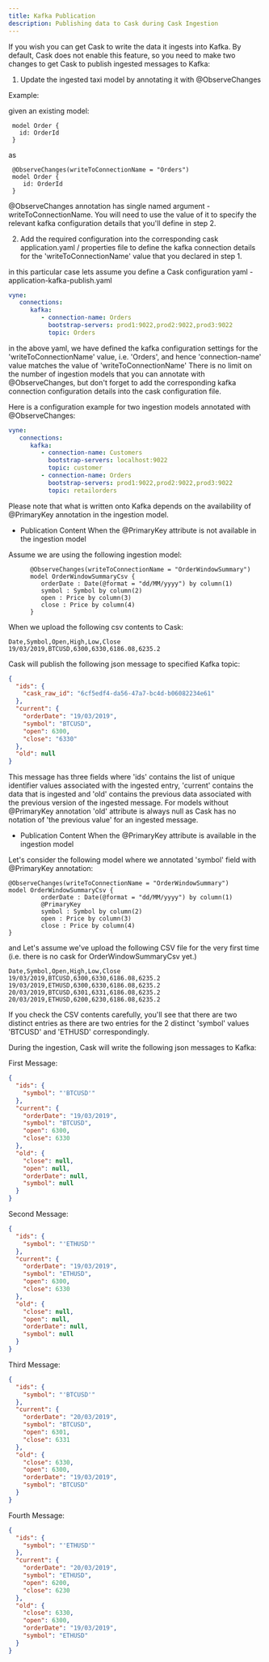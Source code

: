 ```yaml
---
title: Kafka Publication
description: Publishing data to Cask during Cask Ingestion
---
```


If you wish you can get Cask to write the data it ingests into Kafka. By default, Cask does not enable this feature, so you need to make two changes to get Cask to publish ingested messages to Kafka:

1. Update the ingested taxi model by annotating it with @ObserveChanges

Example:

given an existing model:

```taxi
 model Order {
   id: OrderId
 }
```

as

```taxi
 @ObserveChanges(writeToConnectionName = "Orders")
 model Order {
    id: OrderId
 }
```

@ObserveChanges annotation has single named argument - writeToConnectionName. You will need to use the value of it to specify the relevant kafka configuration details that you'll define in step 2.

2. Add the required configuration into the corresponding cask application.yaml / properties file to define the kafka connection details for the 'writeToConnectionName' value that you declared in step 1.

in this particular case lets assume you define a Cask configuration yaml - application-kafka-publish.yaml

```yaml
vyne:
   connections:
      kafka:
         - connection-name: Orders
           bootstrap-servers: prod1:9022,prod2:9022,prod3:9022
           topic: Orders
```

in the above yaml, we have defined the kafka configuration settings for the 'writeToConnectionName' value, i.e. 'Orders', and hence 'connection-name' value matches the value of 'writeToConnectionName'
There is no limit on the number of ingestion models that you can annotate with @ObserveChanges, but don't forget to add the corresponding kafka connection configuration details into the cask configuration file.

Here is a configuration example for two ingestion models annotated with @ObserveChanges:

```yaml
vyne:
   connections:
      kafka:
         - connection-name: Customers
           bootstrap-servers: localhost:9022
           topic: customer
         - connection-name: Orders
           bootstrap-servers: prod1:9022,prod2:9022,prod3:9022
           topic: retailorders
```

Please note that what is written onto Kafka depends on the availability of @PrimaryKey annotation in the ingestion model.

* Publication Content When the @PrimaryKey attribute is not available in the ingestion model

Assume we are using the following ingestion model:

```taxi
      @ObserveChanges(writeToConnectionName = "OrderWindowSummary")
      model OrderWindowSummaryCsv {
         orderDate : Date(@format = "dd/MM/yyyy") by column(1)
         symbol : Symbol by column(2)
         open : Price by column(3)
         close : Price by column(4)
      }
```

When we upload the following csv contents to Cask:

```csv
Date,Symbol,Open,High,Low,Close
19/03/2019,BTCUSD,6300,6330,6186.08,6235.2
```

Cask will publish the following json message to specified Kafka topic:

```json
{
  "ids": {
    "cask_raw_id": "6cf5edf4-da56-47a7-bc4d-b06082234e61"
  },
  "current": {
    "orderDate": "19/03/2019",
    "symbol": "BTCUSD",
    "open": 6300,
    "close": "6330"
  },
  "old": null
}
```

This message has three fields where 'ids' contains the list of unique identifier values associated with the ingested entry, 'current' contains the data that is ingested
and 'old' contains the previous data associated with the previous version of the ingested message. For models without @PrimaryKey annotation 'old' attribute is always null
as Cask has no notation of 'the previous value' for an ingested message.

* Publication Content When the @PrimaryKey attribute is available in the ingestion model

Let's consider the following model where we annotated 'symbol' field with @PrimaryKey annotation:

```taxi
@ObserveChanges(writeToConnectionName = "OrderWindowSummary")
model OrderWindowSummaryCsv {
         orderDate : Date(@format = "dd/MM/yyyy") by column(1)
         @PrimaryKey
         symbol : Symbol by column(2)
         open : Price by column(3)
         close : Price by column(4)
}
```

and Let's assume we've upload the following CSV file for the very first time (i.e. there is no cask for OrderWindowSummaryCsv yet.)

```taxi
Date,Symbol,Open,High,Low,Close
19/03/2019,BTCUSD,6300,6330,6186.08,6235.2
19/03/2019,ETHUSD,6300,6330,6186.08,6235.2
20/03/2019,BTCUSD,6301,6331,6186.08,6235.2
20/03/2019,ETHUSD,6200,6230,6186.08,6235.2
```

If you check the CSV contents carefully, you'll see that there are two distinct entries as there are two entries for the 2 distinct 'symbol' values 'BTCUSD' and 'ETHUSD' correspondingly.

During the ingestion, Cask will write the following json messages to Kafka:

First Message:

```json
{
  "ids": {
    "symbol": "'BTCUSD'"
  },
  "current": {
    "orderDate": "19/03/2019",
    "symbol": "BTCUSD",
    "open": 6300,
    "close": 6330
  },
  "old": {
    "close": null,
    "open": null,
    "orderDate": null,
    "symbol": null
  }
}
```

Second Message:

```json
{
  "ids": {
    "symbol": "'ETHUSD'"
  },
  "current": {
    "orderDate": "19/03/2019",
    "symbol": "ETHUSD",
    "open": 6300,
    "close": 6330
  },
  "old": {
    "close": null,
    "open": null,
    "orderDate": null,
    "symbol": null
  }
}
```

Third Message:

```json
{
  "ids": {
    "symbol": "'BTCUSD'"
  },
  "current": {
    "orderDate": "20/03/2019",
    "symbol": "BTCUSD",
    "open": 6301,
    "close": 6331
  },
  "old": {
    "close": 6330,
    "open": 6300,
    "orderDate": "19/03/2019",
    "symbol": "BTCUSD"
  }
}
```

Fourth Message:

```json
{
  "ids": {
    "symbol": "'ETHUSD'"
  },
  "current": {
    "orderDate": "20/03/2019",
    "symbol": "ETHUSD",
    "open": 6200,
    "close": 6230
  },
  "old": {
    "close": 6330,
    "open": 6300,
    "orderDate": "19/03/2019",
    "symbol": "ETHUSD"
  }
}
```
